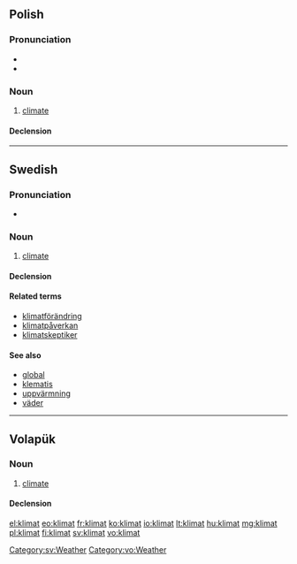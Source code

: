 ==Polish==

===Pronunciation===
* {{IPA|[ˈklʲimat]|lang=pl}}
* {{audio|Pl-klimat.ogg|Audio}}

===Noun===
{{pl-noun|m}}

# [[climate]]

====Declension====
{{pl-decl-noun
|klimat|klimaty
|klimatu|klimatów
|klimatowi|klimatom
|klimat|klimaty
|klimatem|klimatami
|klimacie|klimatach
|klimacie|klimaty
}}

----

==Swedish==

===Pronunciation===
* {{audio|Sv-klimat.ogg|Audio}}

===Noun===
{{sv-noun|g=n}}

# [[climate]]

====Declension====
{{sv-noun-n-zero}}

====Related terms====
* [[klimatförändring]]
* [[klimatpåverkan]]
* [[klimatskeptiker]]

====See also====
* [[global]]
* [[klematis]]
* [[uppvärmning]]
* [[väder]]

[[Category:sv:Weather]]

----

==Volapük==

===Noun===
{{vo-noun}}

# [[climate]]

====Declension====
{{vo-decl-noun}}

[[Category:vo:Weather]]

[[el:klimat]]
[[eo:klimat]]
[[fr:klimat]]
[[ko:klimat]]
[[io:klimat]]
[[lt:klimat]]
[[hu:klimat]]
[[mg:klimat]]
[[pl:klimat]]
[[fi:klimat]]
[[sv:klimat]]
[[vo:klimat]]